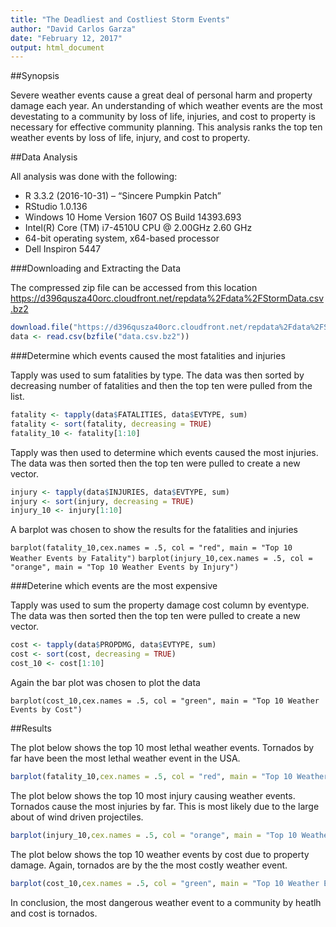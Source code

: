 ```yaml
---
title: "The Deadliest and Costliest Storm Events"
author: "David Carlos Garza"
date: "February 12, 2017"
output: html_document
---
```


##Synopsis

Severe weather events cause a great deal of personal harm and property damage each year. An understanding of which weather events are the most devestating to a community by loss of life, injuries, and cost to property is necessary for effective community planning. This analysis ranks the top ten weather events by loss of life, injury, and cost to property.

##Data Analysis

All analysis was done with the following:

- R 3.3.2 (2016-10-31) -- "Sincere Pumpkin Patch"
- RStudio 1.0.136
- Windows 10 Home Version 1607 OS Build 14393.693
- Intel(R) Core (TM) i7-4510U CPU @ 2.00GHz 2.60 GHz
- 64-bit operating system, x64-based processor
- Dell Inspiron 5447

###Downloading and Extracting the Data

The compressed zip file can be accessed from this location <https://d396qusza40orc.cloudfront.net/repdata%2Fdata%2FStormData.csv.bz2>

``` r
download.file("https://d396qusza40orc.cloudfront.net/repdata%2Fdata%2FStormData.csv.bz2","data.csv.bz2")
data <- read.csv(bzfile("data.csv.bz2"))
```

###Determine which events caused the most fatalities and injuries

Tapply was used to sum fatalities by type. The data was then sorted by decreasing number of fatalities and then the top ten were pulled from the list.

``` r
fatality <- tapply(data$FATALITIES, data$EVTYPE, sum)
fatality <- sort(fatality, decreasing = TRUE)
fatality_10 <- fatality[1:10]
```

Tapply was then used to determine which events caused the most injuries. The data was then sorted then the top ten were pulled to create a new vector.

``` r
injury <- tapply(data$INJURIES, data$EVTYPE, sum)
injury <- sort(injury, decreasing = TRUE)
injury_10 <- injury[1:10]
```

A barplot was chosen to show the results for the fatalities and injuries

`barplot(fatality_10,cex.names = .5, col = "red", main = "Top 10 Weather Events by Fatality")`
`barplot(injury_10,cex.names = .5, col = "orange", main = "Top 10 Weather Events by Injury")`

###Deterine which events are the most expensive

Tapply was used to sum the property damage cost column by eventype. The data was then sorted then the top ten were pulled to create a new vector.

``` r
cost <- tapply(data$PROPDMG, data$EVTYPE, sum)
cost <- sort(cost, decreasing = TRUE)
cost_10 <- cost[1:10]
```

Again the bar plot was chosen to plot the data

`barplot(cost_10,cex.names = .5, col = "green", main = "Top 10 Weather Events by Cost")`

##Results

The plot below shows the top 10 most lethal weather events. Tornados by far have been the most lethal weather event in the USA.

``` r
barplot(fatality_10,cex.names = .5, col = "red", main = "Top 10 Weather Events by Fatality")
```

The plot below shows the top 10 most injury causing weather events. Tornados cause the most injuries by far. This is most likely due to the large about of wind driven projectiles.

``` r
barplot(injury_10,cex.names = .5, col = "orange", main = "Top 10 Weather Events by Injury")
```

The plot below shows the top 10 weather events by cost due to property damage. Again, tornados are by the the most costly weather event.

``` r
barplot(cost_10,cex.names = .5, col = "green", main = "Top 10 Weather Events by Cost")
```

In conclusion, the most dangerous weather event to a community by heatlh and cost is tornados.
